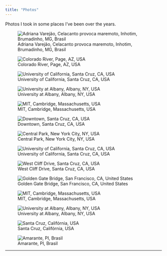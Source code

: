 ```yaml
---
title: "Photos"
---
```


Photos I took in some places I've been over the years.

::: {layout-ncol="2"}
![Adriana Varejão, Celacanto provoca maremoto, Inhotim, Brumadinho, MG, Brasil](/photos/inhotim-2.jpg)

![Colorado River, Page, AZ, USA](/photos/desert.jpg)

![University of California, Santa Cruz, CA, USA](/photos/ucsc-baskin.jpg)

![University at Albany, Albany, NY, USA](/photos/snow-2.jpg)

![MIT, Cambridge, Massachusetts, USA](/photos/boston.jpg)

![Downtown, Santa Cruz, CA, USA](/photos/downtown.jpg)

![Central Park, New York City, NY, USA](/photos/nyc.jpg)

![University of California, Santa Cruz, CA, USA](/photos/ucsc-fall.jpg)

![West Cliff Drive, Santa Cruz, CA, USA](/photos/west-cliff.jpg)

![Golden Gate Bridge, San Francisco, CA, United States](/photos/san-francisco.jpg)

![MIT, Cambridge, Massachusetts, USA](/photos/mit.jpg)

![University at Albany, Albany, NY, USA](/photos/ualbany.jpg)

![Santa Cruz, Califórnia, USA](/photos/santa-cruz.jpg)

![Amarante, PI, Brasil](/photos/amarante.jpg)
:::

------------------------------------------------------------------------

